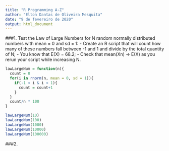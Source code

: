 ```yaml
---
title: "R Programming A-Z"
author: "Elton Dantas de Oliveira Mesquita"
date: "9 de fevereiro de 2020"
output: html_document
---
```


###1. Test the Law of Large Numbers for N random normally distributed numbers with mean = 0 and sd = 1:
  - Create an R script that will count how many of these numbers fall between -1 and 1 and divide by the total quantity of N;
  - You know that E(X) = 68.2;
  - Check that mean(Xn) -> E(X) as you rerun your script while increasing N.
  
```r
lawLargeNum = function(n){
  count = 0
  for(i in rnorm(n, mean = 0, sd = 1)){
    if(-1 < i & i < 1){
      count = count+1
    }
  }
  count/n * 100
}

lawLargeNum(10)
lawLargeNum(100)
lawLargeNum(1000)
lawLargeNum(10000)
lawLargeNum(100000)
```

###2. 


